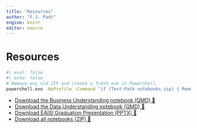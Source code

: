 ```yaml
---
title: "Resources"
author: "F.J. Padt"
engine: knitr  
editor: source
---
```


# Resources {.unnumbered}

```bash
#| eval: false
#| echo: false
# Remove any old ZIP and create a fresh one in PowerShell
powershell.exe -NoProfile -Command "if (Test-Path notebooks.zip) { Remove-Item notebooks.zip }; Compress-Archive -Path notebooks\* -DestinationPath notebooks.zip -Force"

```

-   [Download the Business Understanding notebook (QMD) 💾](../notebooks/01_business_understanding.qmd){.btn}
-   [Download the Data Understanding notebook (QMD) 💾](../notebooks/02_data_understanding.qmd){.btn}
-   [Download EAISI Graduation Presentation (PPTX) 💾](../pptx/PAF+s03.pptx){.btn}
-   [Download all notebooks (ZIP) 💾](notebooks.zip){.btn}
